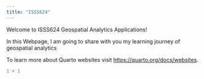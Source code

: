 ```yaml
---
title: "ISSS624"
---
```


Welcome to ISSS624 Geospatial Analytics Applications!

In this Webpage, I am going to share with you my learning journey of geospatial analytics

To learn more about Quarto websites visit <https://quarto.org/docs/websites>.

```r
1 + 1
```

